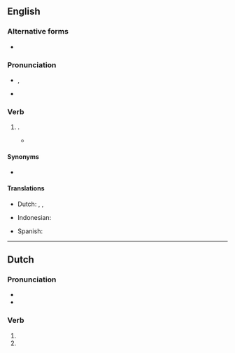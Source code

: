 ==English==
===Alternative forms===
* {{l|en|kneeled}}

===Pronunciation===
* {{enPR|nĕlt}}, {{IPA|en|/nɛlt/}}
* {{rhymes|en|ɛlt}}

===Verb===
{{head|en|verb form}}

# {{en-past of|kneel}}.
#* {{quote-book|en|year=1918|author={{w|W. B. Maxwell}}|chapter=5
|title=[http://openlibrary.org/works/OL1097634W The Mirror and the Lamp]
|passage=Then everybody once more '''knelt''', and soon the blessing was pronounced. The choir and the clergy trooped out slowly, [&hellip;], down the nave to the western door. [&hellip;] At a seemingly immense distance the surpliced group stopped to say the last prayer.}}

====Synonyms====
* {{l|en|kneeled}}

====Translations====
{{trans-top|simple past tense and past participle of ''kneel''}}
* Dutch: {{t+|nl|knielde}}, {{t+|nl|knielden}}, {{t+|nl|geknield}}
{{trans-mid}}
* Indonesian: {{t+|id|lutut|alt=berlutut}}
{{trans-mid}}
* Spanish: {{t+|es|arrodillado}}
{{trans-bottom}}

----

==Dutch==

===Pronunciation===
* {{audio|nl|Nl-knelt.ogg|Audio}}
* {{rhymes|nl|ɛlt}}

===Verb===
{{head|nl|verb form}}

# {{nl-verb form of|p=23|n=sg|t=pres|m=ind|knellen}}
# {{nl-verb form of|n=pl|m=imp|knellen}}